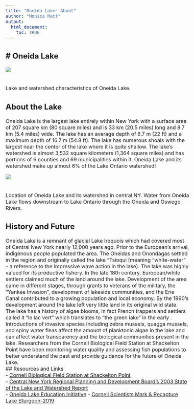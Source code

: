 ```yaml
---
title: "Oneida Lake- About"
author: "Monica Matt"
output:
  html_document:
    toc: TRUE
---
```

# Oneida Lake
---  
<style type = "text/css">
  body{
  font-size: 12pt;
  }
</style>
  <p align="center">
<img src="https://github.com/mamatt-17/LOOOP/blob/064cba4f51455b10c0d69d8d1a858c62b1a41091/www/Oneida-Characteristics.png">  
 <br>  
  Lake and watershed characteristics of Oneida Lake.  
  
## About the Lake  
Oneida Lake is the largest lake entirely within New York with a surface area of 207 square km (80 square miles) and is 33 km (20.5 miles) long and 8.7 km (5.4 miles) wide.  The lake has an average depth of 6.7 m (22 ft) and a maximum depth of 16.7 m (54.8 ft).  The lake has numerous shoals with the largest near the center of the lake where it is quite shallow.  The lake’s watershed is almost 3,532 square kilometers (1,364 square miles) and has portions of 6 counties and 69 municipalities within it.  Oneida Lake and its watershed make up almost 6% of the Lake Ontario watershed!  

<p align="center">
<img src="www/Oneida_watershed.jpeg">  
 <br>  
  Location of Oneida Lake and its watershed in central NY. Water from Oneida Lake flows downstream to Lake Ontario through the Oneida and Oswego Rivers.

## History and Future  
Oneida Lake is a remnant of glacial Lake Iroquois which had covered most of Central New York nearly 12,000 years ago.  Prior to the European’s arrival, indigenous people populated the area.  The Oneidas and Onondagas settled in the region and originally called the lake “Tsioqui (meaning “white-water” – a reference to the impressive wave action in the lake).  The lake was highly valued for its productive fishery.  In the late 18th century, European/white settlers claimed much of the land around the lake. Development of the area came in different stages, through grants to veterans of the military, the “Yankee Invasion”, development of lakeside communities, and the Erie Canal contributed to a growing population and local economy. By the 1990’s development around the lake left very little land in its original wild state.  
The lake has a history of algae blooms, in fact French trappers and settlers called it "le lac vert" which translates to "the green lake" in the early . Introductions of invasive species including zebra mussels, quagga mussels, and spiny water fleas affect the amount of planktonic algae in the lake and can affect water transparency and the biological communities present in the lake. Researchers from the Cornell Biological Field Station at Shackelton Point have been monitoring water quality and assessing fish populations to better understand the past and provide guidance for the future of Oneida Lake.  
## Resources and Links  
- [Cornell Biological Field Station at Shackelton Point](https://cbfs.dnr.cornell.edu/)  
- [Central New York Regional Planning and Development Board's 2003 State of the Lake and Watershed Report](https://www.cnyrpdb.org/ONEIDALAKE/solw.asp)  
- [Oneida Lake Education Initiative](https://seagrant.sunysb.edu/oli/olei-home.htm)
- [Cornell Scientists Mark & Recapture Lake Sturgeon-2019](https://cals.cornell.edu/news/nice-catch-cornell-scientists-net-139-pound-oneida-lake-sturgeon)  
